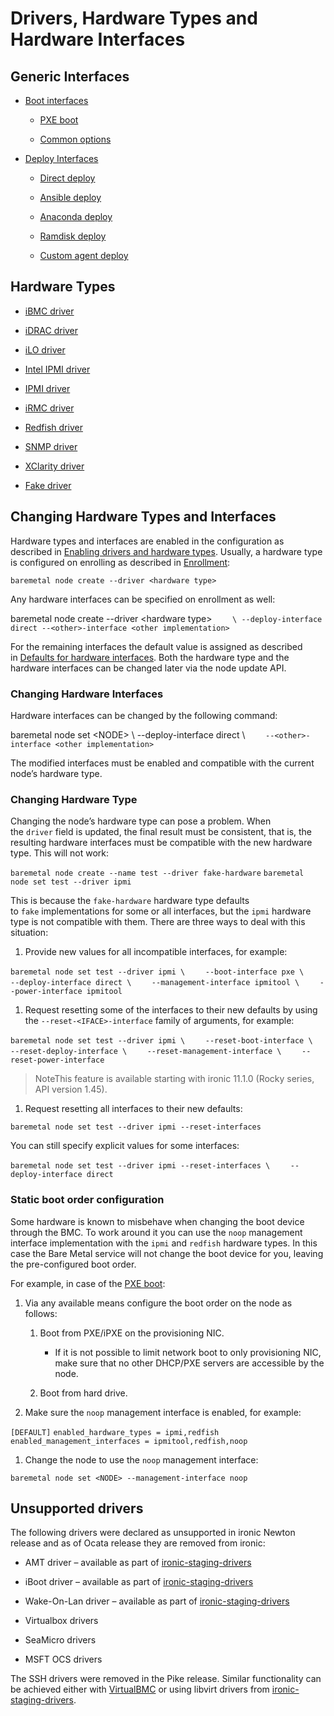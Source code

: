 # Drivers, Hardware Types and Hardware Interfaces

## Generic Interfaces

* [Boot interfaces](https://docs.openstack.org/ironic/zed/admin/interfaces/boot.html)

  * [PXE boot](https://docs.openstack.org/ironic/zed/admin/interfaces/boot.html#pxe-boot)

  * [Common options](https://docs.openstack.org/ironic/zed/admin/interfaces/boot.html#common-options)

* [Deploy Interfaces](https://docs.openstack.org/ironic/zed/admin/interfaces/deploy.html)

  * [Direct deploy](https://docs.openstack.org/ironic/zed/admin/interfaces/deploy.html#direct-deploy)

  * [Ansible deploy](https://docs.openstack.org/ironic/zed/admin/interfaces/deploy.html#ansible-deploy)

  * [Anaconda deploy](https://docs.openstack.org/ironic/zed/admin/interfaces/deploy.html#anaconda-deploy)

  * [Ramdisk deploy](https://docs.openstack.org/ironic/zed/admin/interfaces/deploy.html#ramdisk-deploy)

  * [Custom agent deploy](https://docs.openstack.org/ironic/zed/admin/interfaces/deploy.html#custom-agent-deploy)

## Hardware Types

* [iBMC driver](https://docs.openstack.org/ironic/zed/admin/drivers/ibmc.html)

* [iDRAC driver](https://docs.openstack.org/ironic/zed/admin/drivers/idrac.html)

* [iLO driver](https://docs.openstack.org/ironic/zed/admin/drivers/ilo.html)

* [Intel IPMI driver](https://docs.openstack.org/ironic/zed/admin/drivers/intel-ipmi.html)

* [IPMI driver](https://docs.openstack.org/ironic/zed/admin/drivers/ipmitool.html)

* [iRMC driver](https://docs.openstack.org/ironic/zed/admin/drivers/irmc.html)

* [Redfish driver](https://docs.openstack.org/ironic/zed/admin/drivers/redfish.html)

* [SNMP driver](https://docs.openstack.org/ironic/zed/admin/drivers/snmp.html)

* [XClarity driver](https://docs.openstack.org/ironic/zed/admin/drivers/xclarity.html)

* [Fake driver](https://docs.openstack.org/ironic/zed/admin/drivers/fake.html)

## Changing Hardware Types and Interfaces

Hardware types and interfaces are enabled in the configuration as described in [Enabling drivers and hardware types](https://docs.openstack.org/ironic/zed/install/enabling-drivers.html). Usually, a hardware type is configured on enrolling as described in [Enrollment](https://docs.openstack.org/ironic/zed/install/enrollment.html):

`baremetal node create --driver <hardware type>`

Any hardware interfaces can be specified on enrollment as well:

baremetal node create --driver \<hardware type>&#x20;
`    \ --deploy-interface direct --<other>-interface <other implementation>`

For the remaining interfaces the default value is assigned as described in [Defaults for hardware interfaces](https://docs.openstack.org/ironic/zed/install/enrollment.html#hardware-interfaces-defaults). Both the hardware type and the hardware interfaces can be changed later via the node update API.

### Changing Hardware Interfaces

Hardware interfaces can be changed by the following command:

baremetal node set \<NODE> \\
&#x20;   \--deploy-interface direct \\
`    --<other>-interface <other implementation>`

The modified interfaces must be enabled and compatible with the current node’s hardware type.

### Changing Hardware Type

Changing the node’s hardware type can pose a problem. When the `driver` field is updated, the final result must be consistent, that is, the resulting hardware interfaces must be compatible with the new hardware type. This will not work:

`baremetal node create --name test --driver fake-hardware`
`baremetal node set test --driver ipmi`

This is because the `fake-hardware` hardware type defaults to `fake` implementations for some or all interfaces, but the `ipmi` hardware type is not compatible with them. There are three ways to deal with this situation:

1. Provide new values for all incompatible interfaces, for example:

`baremetal node set test --driver ipmi \`
`    --boot-interface pxe \`
`    --deploy-interface direct \`
`    --management-interface ipmitool \`
`    --power-interface ipmitool`

1. Request resetting some of the interfaces to their new defaults by using the `--reset-<IFACE>-interface` family of arguments, for example:

`baremetal node set test --driver ipmi \`
`    --reset-boot-interface \`
`    --reset-deploy-interface \`
`    --reset-management-interface \`
`    --reset-power-interface`

> NoteThis feature is available starting with ironic 11.1.0 (Rocky series, API version 1.45).

1. Request resetting all interfaces to their new defaults:

`baremetal node set test --driver ipmi --reset-interfaces`

You can still specify explicit values for some interfaces:

`baremetal node set test --driver ipmi --reset-interfaces \`
`    --deploy-interface direct`

### Static boot order configuration

Some hardware is known to misbehave when changing the boot device through the BMC. To work around it you can use the `noop` management interface implementation with the `ipmi` and `redfish` hardware types. In this case the Bare Metal service will not change the boot device for you, leaving the pre-configured boot order.

For example, in case of the [PXE boot](https://docs.openstack.org/ironic/zed/admin/interfaces/boot.html#pxe-boot):

1. Via any available means configure the boot order on the node as follows:

   1. Boot from PXE/iPXE on the provisioning NIC.

      * If it is not possible to limit network boot to only provisioning NIC, make sure that no other DHCP/PXE servers are accessible by the node.

   2. Boot from hard drive.

2. Make sure the `noop` management interface is enabled, for example:

`[DEFAULT]`
`enabled_hardware_types = ipmi,redfish`
`enabled_management_interfaces = ipmitool,redfish,noop`

1. Change the node to use the `noop` management interface:

`baremetal node set <NODE> --management-interface noop`

## Unsupported drivers

The following drivers were declared as unsupported in ironic Newton release and as of Ocata release they are removed from ironic:

* AMT driver – available as part of [ironic-staging-drivers](http://ironic-staging-drivers.readthedocs.io/)

* iBoot driver – available as part of [ironic-staging-drivers](http://ironic-staging-drivers.readthedocs.io/)

* Wake-On-Lan driver – available as part of [ironic-staging-drivers](http://ironic-staging-drivers.readthedocs.io/)

* Virtualbox drivers

* SeaMicro drivers

* MSFT OCS drivers

The SSH drivers were removed in the Pike release. Similar functionality can be achieved either with [VirtualBMC](https://opendev.org/openstack/virtualbmc) or using libvirt drivers from [ironic-staging-drivers](http://ironic-staging-drivers.readthedocs.io/).